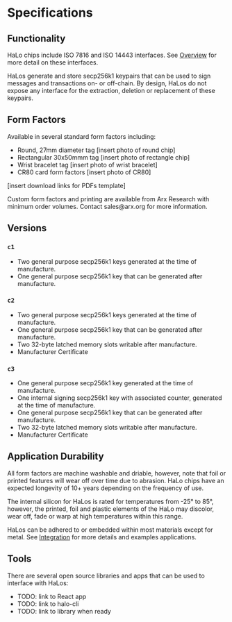 
# Specifications

## Functionality

HaLo chips include ISO 7816 and ISO 14443 interfaces. See [Overview](../HaLo/overview) for more detail on these interfaces. 

HaLos generate and store secp256k1 keypairs that can be used to sign messages and transactions on- or off-chain. By design, HaLos do not expose any interface for the extraction, deletion or replacement of these keypairs.

## Form Factors

Available in several standard form factors including:

- Round, 27mm diameter tag [insert photo of round chip]
- Rectangular 30x50mmm tag [insert photo of rectangle chip]
- Wrist bracelet tag [insert photo of wrist bracelet]
- CR80 card form factors [insert photo of CR80]

[insert download links for PDFs template]

<Callout type="info">
Custom form factors and printing are available from Arx Research with minimum order volumes. Contact sales@arx.org for more information.
</Callout>

## Versions

### `c1`

- Two general purpose secp256k1 keys generated at the time of manufacture.
- One general purpose secp256k1 key that can be generated after manufacture.

### `c2`

- Two general purpose secp256k1 keys generated at the time of manufacture.
- One general purpose secp256k1 key that can be generated after manufacture.
- Two 32-byte latched memory slots writable after manufacture.
- Manufacturer Certificate

### `c3`

- One general purpose secp256k1 key generated at the time of manufacture.
- One internal signing secp256k1 key with associated counter, generated at the time of manufacture.
- One general purpose secp256k1 key that can be generated after manufacture.
- Two 32-byte latched memory slots writable after manufacture.
- Manufacturer Certificate


## Application Durability

All form factors are machine washable and driable, however, note that foil or printed features will wear off over time due to abrasion. HaLo chips have an expected longevity of 10+ years depending on the frequency of use.

The internal silicon for HaLos is rated for temperatures from -25° to 85°, however, the printed, foil and plastic elements of the HaLo may discolor, wear off, fade or warp at high temperatures within this range.

HaLos can be adhered to or embedded within most materials except for metal. See [Integration](../HaLo/integration) for more details and examples applications.

## Tools

There are several open source libraries and apps that can be used to interface with HaLos:

- TODO: link to React app
- TODO: link to halo-cli
- TODO: link to library when ready